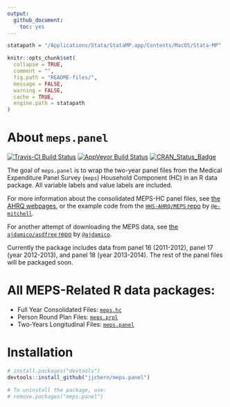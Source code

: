 ```yaml
---
output: 
  github_document:
    toc: yes
---
```


<!-- README.md is generated from README.Rmd. Please edit that file -->

```r
statapath = "/Applications/Stata/StataMP.app/Contents/MacOS/Stata-MP"

knitr::opts_chunk$set(
  collapse = TRUE,
  comment = "",
  fig.path = "README-files/",
  message = FALSE,
  warning = FALSE,
  cache = TRUE,
  engine.path = statapath
)
```

# About `meps.panel`

[![Travis-CI Build Status](https://travis-ci.org/jjchern/meps.panel.svg?branch=master)](https://travis-ci.org/jjchern/meps.panel)
[![AppVeyor Build Status](https://ci.appveyor.com/api/projects/status/github/jjchern/meps.panel?branch=master&svg=true)](https://ci.appveyor.com/project/jjchern/meps.panel)
[![CRAN_Status_Badge](http://www.r-pkg.org/badges/version/meps.panel)](https://cran.r-project.org/package=meps.panel)

The goal of `meps.panel` is to wrap the two-year panel files from the 
Medical Expenditure Panel Survey (`meps`) Household Component (HC) in an R 
data package. All variable labels and value labels are included.

For more information about the consolidated MEPS-HC panel files, see [the AHRQ webpages](https://meps.ahrq.gov/mepsweb/data_stats/download_data_files_results.jsp?cboDataYear=All&cboDataTypeY=1%2CHousehold+Full+Year+File&buttonYearandDataType=Search&cboPufNumber=All&SearchTitle=Longitudinal), or the example code from the [`HHS-AHRQ/MEPS` repo](https://github.com/HHS-AHRQ/MEPS) by [`@e-mitchell`](https://github.com/e-mitchell).

For another attempt of downloading the MEPS data, see [the `ajdamico/asdfree` repo ](https://github.com/ajdamico/asdfree/tree/master/Medical%20Expenditure%20Panel%20Survey) by [`@ajdamico`](https://github.com/ajdamico).

Currently the package includes data from panel 16 (2011-2012), panel 17 
(year 2012-2013), and panel 18 (year 2013-2014). The rest of the panel files 
will be packaged soon.

# All MEPS-Related R data packages:

- Full Year Consolidated Files: [`meps.hc`](https://github.com/jjchern/meps.hc)
- Person Round Plan Files: [`meps.prpl`](https://github.com/jjchern/meps.prpl)
- Two-Years Longitudinal Files: [`meps.panel`](https://github.com/jjchern/meps.panel)

# Installation

```R
# install.packages("devtools")
devtools::install_github("jjchern/meps.panel")

# To uninstall the package, use:
# remove.packages("meps.panel")
```



